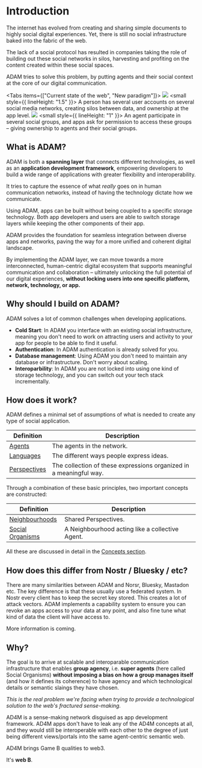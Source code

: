 
# Introduction

The internet has evolved from creating and sharing simple documents to highly social digital experiences.
Yet, there is still no social infrastructure baked into the fabric of the web.

The lack of a social protocol has resulted in companies taking the role of building out these social networks
in silos, harvesting and profiting on the content created within these social spaces.

ADAM tries to solve this problem, by putting agents and their social context
at the core of our digital communication.

<Tabs items={["Current state of the web", "New paradigm"]}>
  <Tab>
    <img src="/images/web-a.png" />
    <small style={{ lineHeight: "1.5" }}>
      A person has several user accounts on several social media networks,
      creating silos between data, and ownership at the app level.
    </small>
  </Tab>
  <Tab>
    <img src="/images/web-b.png" />
    <small style={{ lineHeight: "1" }}>
      An agent participate in several social groups, and apps ask for permission
      to access these groups – giving ownership to agents and their social
      groups.
    </small>
  </Tab>
</Tabs>

## What is ADAM?

ADAM is both a **spanning layer** that connects different technologies, as well as an
**application development framework**, empowering developers to build a wide range of
applications with greater flexibility and interoperability.

It tries to capture the essence of what _really_ goes on in human communication networks,
instead of having the technology dictate how we communicate.

Using ADAM, apps can be built without being coupled to a specific storage
technology. Both app developers and users are able to switch storage
layers while keeping the other components of their app.

ADAM provides the foundation for seamless
integration between diverse apps and networks, paving the way for a
more unified and coherent digital landscape.

By implementing the ADAM layer, we can move towards a more interconnected,
human-centric digital ecosystem that supports meaningful communication and
collaboration – ultimately unlocking the full potential of our digital experiences,
**without locking users into one specific platform, network, technology, or app.**

## Why should I build on ADAM?

ADAM solves a lot of common challenges when developing applications.

- **Cold Start**: In ADAM you interface with an existing social infrastructure, meaning you don't need to work on attracting users and activity to your app for people to be able to find it useful.
- **Authentication**: In ADAM authentication is already solved for you.
- **Database management**: Using ADAM you don't need to maintain any database or infrastructure. Don't worry about scaling.
- **Interoparbility**: In ADAM you are not locked into using one kind of storage technology, and you can switch out your tech stack incrementally.

## How does it work?

ADAM defines a minimal set of assumptions of what is needed to create any type of social application.

| Definition                             | Description                                                        |
| -------------------------------------- | ------------------------------------------------------------------ |
| [Agents](/concepts#agents)             | The agents in the network.                                         |
| [Languages](/concepts#languages)       | The different ways people express ideas.                           |
| [Perspectives](/concepts#perspectives) | The collection of these expressions organized in a meaningful way. |

Through a combination of these basic principles, two important concepts are constructed:

| Definition                              | Description                                     |
| --------------------------------------- | ----------------------------------------------- |
| [Neighbourhoods](/concepts#agents)      | Shared Perspectives.                            |
| [Social Organisms](/concepts#languages) | A Neighbourhood acting like a collective Agent. |

All these are discussed in detail in the [Concepts section](/concepts).

## How does this differ from Nostr / Bluesky / etc?

There are many similarities between ADAM and Norsr, Bluesky, Mastadon etc.
The key difference is that these usually use a federated system. In Nostr every client has to keep the secret key stored.
This creates a lot of attack vectors. ADAM implements a capability system to ensure you can revoke an apps access to your data at any point,
and also fine tune what kind of data the client will have access to.

More information is coming.

## Why?

The goal is to arrive at scalable and interoparable communication infrastructure
that enables **group agency**, i.e. **super agents** (here called Social Organisms)
**without imposing a bias on how a group manages itself**
(and how it defines its coherence) to have agency
and which technological details or semantic slaings they have chosen.

_This is the real problem we're facing when trying to provide a
technological solution to the web's fractured sense-making._

AD4M is a sense-making network disguised as app development framework.
AD4M apps don't have to leak any of the AD4M concepts at all,
and they would still be interoperable with each other to the degree
of just being different views/portals into the same agent-centric semantic web.

AD4M brings Game B qualities to web3.

It's **web B**.
